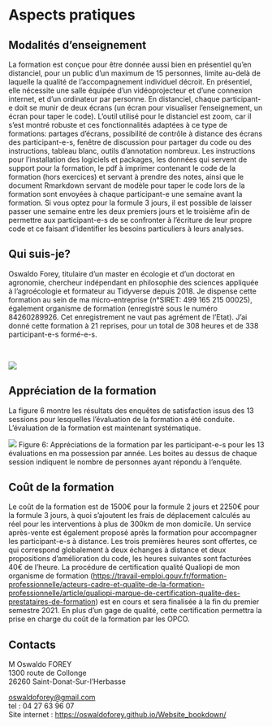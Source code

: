 # Aspects pratiques

## Modalités d'enseignement

<div align="justify">

La formation est conçue pour être donnée aussi bien en présentiel qu'en
distanciel, pour un public d’un maximum de 15 personnes, limite
au-delà de laquelle la qualité de l’accompagnement individuel décroit.
En présentiel, elle nécessite une salle équipée d’un vidéoprojecteur et
d’une connexion internet, et d’un ordinateur par personne. En
distanciel, chaque participant-e doit se munir de deux écrans (un
écran pour visualiser l’enseignement, un écran pour taper le code).
L’outil utilisé pour le distanciel est zoom, car il s'est montré robuste et
ces fonctionnalités adaptées à ce type de formations: partages d’écrans,
possibilité de contrôle à distance des écrans des participant-e-s,
fenêtre de discussion pour partager du code ou des instructions, tableau
blanc, outils d'annotation nombreux. Les instructions pour l’installation des logiciels et packages, les données qui servent de support pour la formation, le pdf à imprimer contenant le code de la formation (hors exercices) et servant à prendre des notes, ainsi que le document Rmarkdown servant de modèle pour taper le code lors de la formation sont envoyées à chaque participant-e une semaine avant la formation. Si vous optez pour la
formule 3 jours, il est possible de laisser passer une semaine entre les
deux premiers jours et le troisième afin de permettre aux participant-e-s de
se confronter à l’écriture de leur propre code et ce faisant
d’identifier les besoins particuliers à leurs analyses.

</div>

## Qui suis-je?

<div align="justify">

Oswaldo Forey, titulaire d’un master en écologie et d’un doctorat en
agronomie, chercheur indépendant en philosophie des sciences appliquée à l'agroécologie et formateur au Tidyverse depuis 2018. Je dispense cette formation au sein de ma micro-entreprise (n°SIRET: 499 165 215 00025), également organisme de formation (enregistré sous le numéro 84260289926. Cet enregistrement ne vaut pas agrément de l’Etat). J’ai donné cette formation à 21 reprises, pour un total de 308 heures et de 338 participant-e-s formé-e-s.

</div>

<br>

![](img/le_formateur.png)
<br>

## Appréciation de la formation

<div align="justify">

La figure 6 montre les résultats des enquêtes de satisfaction issus des 13 sessions pour lesquelles l'évaluation de la formation a été conduite. L'évaluation de la formation est maintenant systématique.

</div>

![](img/appreciations_evaluation.png)
Figure 6: Appréciations de la formation par les participant-e-s pour les 13 évaluations en ma possession par année. Les boites au dessus de chaque session indiquent le nombre de personnes ayant répondu à l'enquête.

## Coût de la formation

<div align="justify">

Le coût de la formation est de 1500€ pour la formule 2 jours et 2250€
pour la formule 3 jours, à quoi s’ajoutent les frais de déplacement
calculés au réel pour les interventions à plus de 300km de mon domicile.
Un service après-vente est également proposé après la formation pour
accompagner les participant-e-s à distance. Les trois premières heures sont
offertes, ce qui correspond globalement à deux échanges à distance et
deux propositions d’amélioration du code, les heures suivantes sont
facturées 40€ de l’heure. La procédure de certification qualité Qualiopi de mon organisme de formation
(<https://travail-emploi.gouv.fr/formation-professionnelle/acteurs-cadre-et-qualite-de-la-formation-professionnelle/article/qualiopi-marque-de-certification-qualite-des-prestataires-de-formation>)
est en cours et sera finalisée à la fin du premier semestre 2021. En plus
d’un gage de qualité, cette certification permettra la prise en charge
du coût de la formation par les OPCO.

</div>

## Contacts

M Oswaldo FOREY  
1300 route de Collonge  
26260 Saint-Donat-Sur-l’Herbasse

<oswaldoforey@gmail.com>  
tel : 04 27 63 96 07  
Site internet : <https://oswaldoforey.github.io/Website_bookdown/>

